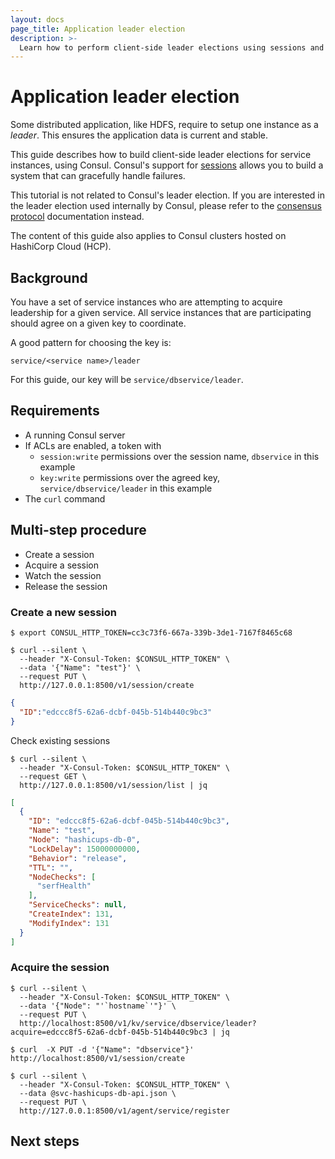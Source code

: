 ```yaml
---
layout: docs
page_title: Application leader election
description: >-
  Learn how to perform client-side leader elections using sessions and Consul key/value (KV) store.
---
```


# Application leader election

Some distributed application, like HDFS, require to setup one instance as a 
*leader*. This ensures the application data is current and stable.

This guide describes how to build client-side leader elections for service
instances, using Consul. Consul's support for
[sessions](/consul/docs/dynamic-app-config/sessions) allows you to build a 
system that can gracefully handle failures.

This tutorial is not related to Consul's leader election. If you are interested 
in the leader election used internally by Consul, please refer to the
[consensus protocol](/consul/docs/architecture/consensus) documentation instead.

<Tip>

 The content of this guide also applies to Consul clusters hosted on HashiCorp Cloud (HCP).

</Tip>

## Background

You have a set of service instances who are attempting to acquire leadership for 
a given service. All service instances that are participating should agree on a 
given key to coordinate. 

A good pattern for choosing the key is:

<CodeBlockConfig hideClipboard>

```plaintext
service/<service name>/leader
```

</CodeBlockConfig>

For this guide, our key will be `service/dbservice/leader`.

## Requirements

- A running Consul server
- If ACLs are enabled, a token with 
  - `session:write` permissions over the session name, `dbservice` in this example
  - `key:write` permissions over the agreed key, `service/dbservice/leader` in this example
- The `curl` command

## Multi-step procedure


- Create a session
- Acquire a session
- Watch the session
- Release the session

### Create a new session

```shell-session
$ export CONSUL_HTTP_TOKEN=cc3c73f6-667a-339b-3de1-7167f8465c68
```

```shell-session
$ curl --silent \
  --header "X-Consul-Token: $CONSUL_HTTP_TOKEN" \
  --data '{"Name": "test"}' \
  --request PUT \
  http://127.0.0.1:8500/v1/session/create
```

```json
{
  "ID":"edccc8f5-62a6-dcbf-045b-514b440c9bc3"
}
```

Check existing sessions

```shell-session
$ curl --silent \
  --header "X-Consul-Token: $CONSUL_HTTP_TOKEN" \
  --request GET \
  http://127.0.0.1:8500/v1/session/list | jq
```

```json
[
  {
    "ID": "edccc8f5-62a6-dcbf-045b-514b440c9bc3",
    "Name": "test",
    "Node": "hashicups-db-0",
    "LockDelay": 15000000000,
    "Behavior": "release",
    "TTL": "",
    "NodeChecks": [
      "serfHealth"
    ],
    "ServiceChecks": null,
    "CreateIndex": 131,
    "ModifyIndex": 131
  }
]
```


### Acquire the session

```shell-session
$ curl --silent \
  --header "X-Consul-Token: $CONSUL_HTTP_TOKEN" \
  --data '{"Node": "'`hostname`'"}' \
  --request PUT \
  http://localhost:8500/v1/kv/service/dbservice/leader?acquire=edccc8f5-62a6-dcbf-045b-514b440c9bc3 | jq
```

```shell-session
$ curl  -X PUT -d '{"Name": "dbservice"}' http://localhost:8500/v1/session/create
```

```shell-session
$ curl --silent \
  --header "X-Consul-Token: $CONSUL_HTTP_TOKEN" \
  --data @svc-hashicups-db-api.json \
  --request PUT \
  http://127.0.0.1:8500/v1/agent/service/register
```



## Next steps

